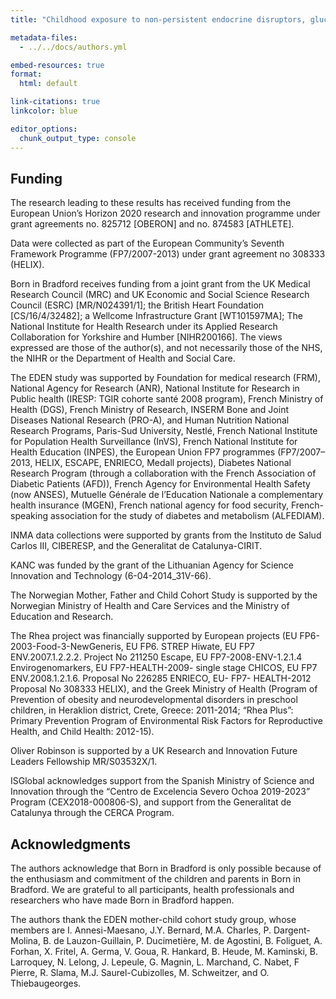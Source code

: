 ```yaml
---
title: "Childhood exposure to non-persistent endocrine disruptors, glucocorticosteroids, and attentional function: A study based on the parametric g-formula"

metadata-files:
  - ../../docs/authors.yml

embed-resources: true
format:
  html: default

link-citations: true
linkcolor: blue

editor_options:
  chunk_output_type: console
---
```


## Funding

The research leading to these results has received funding from the European Union's Horizon 2020 research and innovation programme under grant agreements no. 825712 [OBERON] and no. 874583 [ATHLETE].

Data were collected as part of the European Community’s Seventh Framework Programme (FP7/2007-2013) under grant agreement no 308333 (HELIX).

Born in Bradford receives funding from a joint grant from the UK Medical Research Council (MRC) and UK Economic and Social Science Research Council (ESRC) [MR/N024391/1]; the British Heart Foundation [CS/16/4/32482]; a Wellcome Infrastructure Grant [WT101597MA]; The National Institute for Health Research under its Applied Research Collaboration for Yorkshire and Humber [NIHR200166]. The views expressed are those of the author(s), and not necessarily those of the NHS, the NIHR or the Department of Health and Social Care.

The EDEN study was supported by Foundation for medical research (FRM), National Agency for Research (ANR), National Institute for Research in Public health (IRESP: TGIR cohorte santé 2008 program), French Ministry of Health (DGS), French Ministry of Research, INSERM Bone and Joint Diseases National Research (PRO-A), and Human Nutrition National Research Programs, Paris-Sud University, Nestlé, French National Institute for Population Health Surveillance (InVS), French National Institute for Health Education (INPES), the European Union FP7 programmes (FP7/2007–2013, HELIX, ESCAPE, ENRIECO, Medall projects), Diabetes National Research Program (through a collaboration with the French Association of Diabetic Patients (AFD)), French Agency for Environmental Health Safety (now ANSES), Mutuelle Générale de l’Education Nationale a complementary health insurance (MGEN), French national agency for food security, French-speaking association for the study of diabetes and metabolism (ALFEDIAM).

INMA data collections were supported by grants from the Instituto de Salud Carlos III, CIBERESP, and the Generalitat de Catalunya-CIRIT.

KANC was funded by the grant of the Lithuanian Agency for Science Innovation and Technology (6-04-2014_31V-66).

The Norwegian Mother, Father and Child Cohort Study is supported by the Norwegian Ministry of Health and Care Services and the Ministry of Education and Research.

The Rhea project was financially supported by European projects (EU FP6-2003-Food-3-NewGeneris, EU FP6. STREP Hiwate, EU FP7 ENV.2007.1.2.2.2. Project No 211250 Escape, EU FP7-2008-ENV-1.2.1.4 Envirogenomarkers, EU FP7-HEALTH-2009- single stage CHICOS, EU FP7 ENV.2008.1.2.1.6. Proposal No 226285 ENRIECO, EU- FP7- HEALTH-2012 Proposal No 308333 HELIX), and the Greek Ministry of Health (Program of Prevention of obesity and neurodevelopmental disorders in preschool children, in Heraklion district, Crete, Greece: 2011-2014; “Rhea Plus”: Primary Prevention Program of Environmental Risk Factors for Reproductive Health, and Child Health: 2012-15).

Oliver Robinson is supported by a UK Research and Innovation Future Leaders Fellowship MR/S03532X/1.

ISGlobal acknowledges support from the Spanish Ministry of Science and Innovation through the “Centro de Excelencia Severo Ochoa 2019-2023” Program (CEX2018-000806-S), and support from the Generalitat de Catalunya through the CERCA Program.

## Acknowledgments

The authors acknowledge that Born in Bradford is only possible because of the enthusiasm and commitment of the children and parents in Born in Bradford. We are grateful to all participants, health professionals and researchers who have made Born in Bradford happen.

The authors thank the EDEN mother-child cohort study group, whose members are I. Annesi-Maesano, J.Y. Bernard, M.A. Charles, P. Dargent-Molina, B. de Lauzon-Guillain, P. Ducimetière, M. de Agostini, B. Foliguet, A. Forhan, X. Fritel, A. Germa, V. Goua, R. Hankard, B. Heude, M. Kaminski, B. Larroquey, N. Lelong, J. Lepeule, G. Magnin, L. Marchand, C. Nabet, F Pierre, R. Slama, M.J. Saurel-Cubizolles, M. Schweitzer, and O. Thiebaugeorges.
